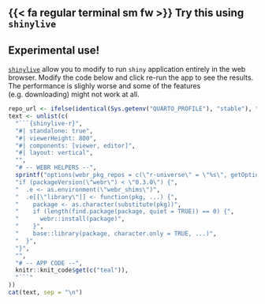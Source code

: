 <!--
This shortcode will include chunk returning WebR instance.

Global shinylive configuration is available in the `_quarto.yaml` file.
-->

## {{< fa regular terminal sm fw >}} Try this using `shinylive`

::: {.callout-warning appearance="simple" collapse="true"}
## Experimental use!

[`shinylive`](https://shiny.posit.co/py/docs/shinylive.html) allow you to modify to run `shiny` application entirely in the web browser. Modify the code below and click re-run the app to see the results.
The performance is slighly worse and some of the features (e.g. downloading) might not work at all.
:::

<!--
we have to put some code upfront
- need to setup repos on r-universe - currently it's not possible to setup this elsewhere (e.g. shinylive config or chunk attribute)
- currently shinylive is using webr@v0.2.2 which is missing a feature of shimming `library()` calls - need to add this manually
-->

```r
repo_url <- ifelse(identical(Sys.getenv("QUARTO_PROFILE"), "stable"), "https://insightsengineering.r-universe.dev", "https://pharmaverse.r-universe.dev")
text <- unlist(c(
  "```{shinylive-r}",
  "#| standalone: true",
  "#| viewerHeight: 800",
  "#| components: [viewer, editor]",
  "#| layout: vertical",
  "",
  "# -- WEBR HELPERS --",
  sprintf("options(webr_pkg_repos = c(\"r-universe\" = \"%s\", getOption(\"webr_pkg_repos\")))", repo_url),
  "if (packageVersion(\"webr\") < \"0.3.0\") {",
  "  .e <- as.environment(\"webr_shims\")",
  "  .e[[\"library\"]] <- function(pkg, ...) {",
  "    package <- as.character(substitute(pkg))",
  "    if (length(find.package(package, quiet = TRUE)) == 0) {",
  "      webr::install(package)",
  "    }",
  "    base::library(package, character.only = TRUE, ...)",
  "  }",
  "}",
  "",
  "# -- APP CODE --",
  knitr::knit_code$get(c("teal")),
  "```"
))
cat(text, sep = "\n")
```
